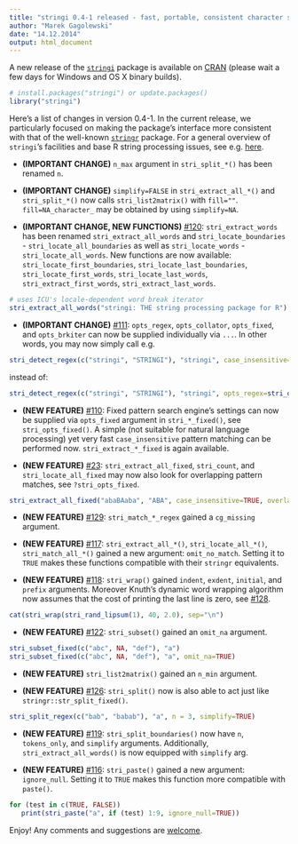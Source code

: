 ```yaml
---
title: "stringi 0.4-1 released - fast, portable, consistent character string processing"
author: "Marek Gagolewski"
date: "14.12.2014"
output: html_document
---
```


A new release of the [`stringi`](https://github.com/Rexamine/stringi/) package is
available on [CRAN](http://cran.r-project.org/web/packages/stringi/index.html)
(please wait a few days for Windows and OS X binary builds).

```r
# install.packages("stringi") or update.packages()
library("stringi")
```

Here's a list of changes in version 0.4-1. In the current release,
we particularly focused on making the package's interface
more consistent with that of the well-known
[`stringr`](https://github.com/hadley/stringr) package.
For a general overview of `stringi`'s facilities and base R string processing
issues, see e.g. [here](http://www.rexamine.com/2014/05/stringi-0-2-3-released/).


* **(IMPORTANT CHANGE)** `n_max` argument in `stri_split_*()` has been renamed `n`.

* **(IMPORTANT CHANGE)** `simplify=FALSE` in `stri_extract_all_*()` and
  `stri_split_*()` now calls `stri_list2matrix()` with `fill=""`.
  `fill=NA_character_` may be obtained by using `simplify=NA`.

* **(IMPORTANT CHANGE, NEW FUNCTIONS)** [#120](https://github.com/Rexamine/stringi/issues/120): `stri_extract_words` has been
  renamed `stri_extract_all_words` and `stri_locate_boundaries` -
  `stri_locate_all_boundaries` as well as `stri_locate_words` -
  `stri_locate_all_words`. New functions are now available:
  `stri_locate_first_boundaries`, `stri_locate_last_boundaries`,
  `stri_locate_first_words`, `stri_locate_last_words`,
  `stri_extract_first_words`, `stri_extract_last_words`.
  
```r
# uses ICU's locale-dependent word break iterator
stri_extract_all_words("stringi: THE string processing package for R")
```

* **(IMPORTANT CHANGE)** [#111](https://github.com/Rexamine/stringi/issues/111): `opts_regex`, `opts_collator`, `opts_fixed`, and
  `opts_brkiter` can now be supplied individually via `...`.
  In other words, you may now simply call e.g.
  
```r
stri_detect_regex(c("stringi", "STRINGI"), "stringi", case_insensitive=TRUE)
```

instead of:

```r
stri_detect_regex(c("stringi", "STRINGI"), "stringi", opts_regex=stri_opts_regex(case_insensitive=TRUE))
```


* **(NEW FEATURE)** [#110](https://github.com/Rexamine/stringi/issues/110): Fixed pattern search engine's settings can
  now be supplied via `opts_fixed` argument in `stri_*_fixed()`,
  see `stri_opts_fixed()`. A simple (not suitable for natural language
  processing) yet very fast `case_insensitive` pattern matching can be
  performed now. `stri_extract_*_fixed` is again available.

* **(NEW FEATURE)** [#23](https://github.com/Rexamine/stringi/issues/23): `stri_extract_all_fixed`, `stri_count`, and
  `stri_locate_all_fixed` may now also look for overlapping pattern
  matches, see `?stri_opts_fixed`.
  
```r
stri_extract_all_fixed("abaBAaba", "ABA", case_insensitive=TRUE, overlap=TRUE)
```

* **(NEW FEATURE)** [#129](https://github.com/Rexamine/stringi/issues/129): `stri_match_*_regex` gained a `cg_missing` argument.

* **(NEW FEATURE)** [#117](https://github.com/Rexamine/stringi/issues/117): `stri_extract_all_*()`, `stri_locate_all_*()`,
  `stri_match_all_*()` gained a new argument: `omit_no_match`.
  Setting it to `TRUE` makes these functions compatible with their
  `stringr` equivalents.

* **(NEW FEATURE)** [#118](https://github.com/Rexamine/stringi/issues/118): `stri_wrap()` gained `indent`, `exdent`, `initial`,
  and `prefix` arguments. Moreover Knuth's dynamic word wrapping algorithm
  now assumes that the cost of printing the last line is zero, see [#128](https://github.com/Rexamine/stringi/issues/128).
  
```r
cat(stri_wrap(stri_rand_lipsum(1), 40, 2.0), sep="\n")
```

* **(NEW FEATURE)** [#122](https://github.com/Rexamine/stringi/issues/122): `stri_subset()` gained an `omit_na` argument.

```r
stri_subset_fixed(c("abc", NA, "def"), "a")
stri_subset_fixed(c("abc", NA, "def"), "a", omit_na=TRUE)
```

* **(NEW FEATURE)** `stri_list2matrix()` gained an `n_min` argument.

* **(NEW FEATURE)** [#126](https://github.com/Rexamine/stringi/issues/126): `stri_split()` now is also able to act
  just like `stringr::str_split_fixed()`.
  
```r
stri_split_regex(c("bab", "babab"), "a", n = 3, simplify=TRUE)
```

* **(NEW FEATURE)** [#119](https://github.com/Rexamine/stringi/issues/119):  `stri_split_boundaries()` now have
  `n`, `tokens_only`, and `simplify` arguments. Additionally,
  `stri_extract_all_words()` is now equipped with `simplify` arg.
  
* **(NEW FEATURE)** [#116](https://github.com/Rexamine/stringi/issues/116): `stri_paste()` gained a new argument:
  `ignore_null`. Setting it to `TRUE` makes this function more compatible
  with `paste()`.
  
```r
for (test in c(TRUE, FALSE))
   print(stri_paste("a", if (test) 1:9, ignore_null=TRUE))
```
 
Enjoy! Any comments and suggestions are [welcome](https://github.com/Rexamine/stringi/issues).
